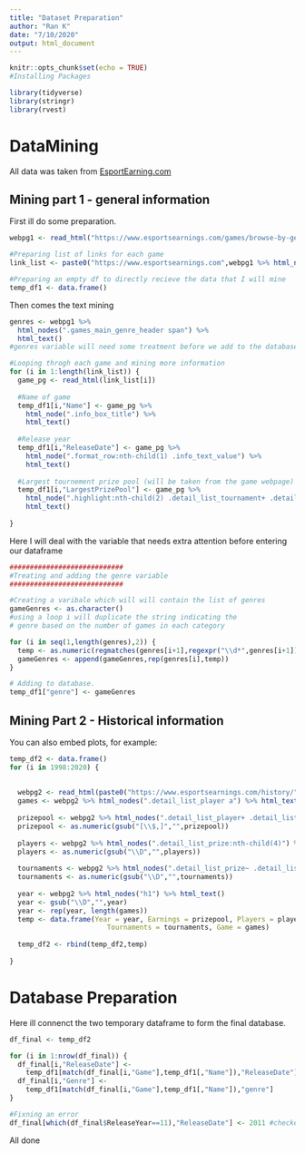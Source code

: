 ```yaml
---
title: "Dataset Preparation"
author: "Ran K"
date: "7/10/2020"
output: html_document
---
```


```r
knitr::opts_chunk$set(echo = TRUE)
#Installing Packages

library(tidyverse)
library(stringr)
library(rvest)
```

# DataMining

All data was taken from [EsportEarning.com](www.esportsearnings.com)

## Mining part 1 - general information

First ill do some preparation.

```r
webpg1 <- read_html("https://www.esportsearnings.com/games/browse-by-genre")

#Preparing list of links for each game
link_list <- paste0("https://www.esportsearnings.com",webpg1 %>% html_nodes(".games_main_game_title a") %>% html_attr("href"))

#Preparing an empty df to directly recieve the data that I will mine
temp_df1 <- data.frame()

```

Then comes the text mining

``` r

genres <- webpg1 %>%
  html_nodes(".games_main_genre_header span") %>%
  html_text()
#genres variable will need some treatment before we add to the database

#Looping throgh each game and mining more information
for (i in 1:length(link_list)) {
  game_pg <- read_html(link_list[i])
  
  #Name of game
  temp_df1[i,"Name"] <- game_pg %>%
    html_node(".info_box_title") %>%
    html_text()
  
  #Release year
  temp_df1[i,"ReleaseDate"] <- game_pg %>%
    html_node(".format_row:nth-child(1) .info_text_value") %>%
    html_text()
  
  #Largest tournement prize pool (will be taken from the game webpage)
  temp_df1[i,"LargestPrizePool"] <- game_pg %>%
    html_node(".highlight:nth-child(2) .detail_list_tournament+ .detail_list_prize") %>%
    html_text()
  
}  

```

Here I will deal with the variable that needs extra attention before entering our dataframe

``` r

############################
#Treating and adding the genre variable
############################

#Creating a varibale which will will contain the list of genres
gameGenres <- as.character()
#using a loop i will duplicate the string indicating the
# genre based on the number of games in each category

for (i in seq(1,length(genres),2)) {
  temp <- as.numeric(regmatches(genres[i+1],regexpr("\\d*",genres[i+1])))
  gameGenres <- append(gameGenres,rep(genres[i],temp))
}

# Adding to database.
temp_df1["genre"] <- gameGenres

```

## Mining Part 2 - Historical information

You can also embed plots, for example:

```r
temp_df2 <- data.frame()
for (i in 1998:2020) {
  
  
  webpg2 <- read_html(paste0("https://www.esportsearnings.com/history/",i,"/games"))
  games <- webpg2 %>% html_nodes(".detail_list_player a") %>% html_text()
  
  prizepool <- webpg2 %>% html_nodes(".detail_list_player+ .detail_list_prize") %>% html_text()
  prizepool <- as.numeric(gsub("[\\$,]","",prizepool))
  
  players <- webpg2 %>% html_nodes(".detail_list_prize:nth-child(4)") %>% html_text()
  players <- as.numeric(gsub("\\D","",players))
  
  tournaments <- webpg2 %>% html_nodes(".detail_list_prize~ .detail_list_prize+ .detail_list_prize") %>% html_text()
  tournaments <- as.numeric(gsub("\\D","",tournaments))
  
  year <- webpg2 %>% html_nodes("h1") %>% html_text()
  year <- gsub("\\D","",year)
  year <- rep(year, length(games))
  temp <- data.frame(Year = year, Earnings = prizepool, Players = players,
                        Tournaments = tournaments, Game = games)
  
  temp_df2 <- rbind(temp_df2,temp)
  
}
```

# Database Preparation

Here ill connenct the two temporary dataframe to form the final database.

```r

df_final <- temp_df2

for (i in 1:nrow(df_final)) {
  df_final[i,"ReleaseDate"] <- 
    temp_df1[match(df_final[i,"Game"],temp_df1[,"Name"]),"ReleaseDate"]
  df_final[i,"Genre"] <- 
    temp_df1[match(df_final[i,"Game"],temp_df1[,"Name"]),"genre"]
}

#Fixning an error
df_final[which(df_final$ReleaseYear==11),"ReleaseDate"] <- 2011 #checked online


```


All done












